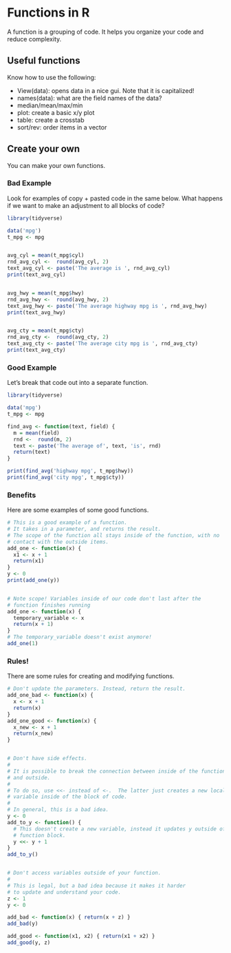 # Functions in R

A function is a grouping of code. It helps you organize your code and reduce complexity.

## Useful functions

Know how to use the following:

- View(data): opens data in a nice gui. Note that it is capitalized!
- names(data): what are the field names of the data?
- median/mean/max/min
- plot: create a basic x/y plot
- table: create a crosstab
- sort/rev: order items in a vector 


## Create your own 

You can make your own functions.

### Bad Example

Look for examples of copy + pasted code in the same below.
What happens if we want to make an adjustment to all blocks of code?

```r
library(tidyverse)

data('mpg')
t_mpg <- mpg


avg_cyl = mean(t_mpg$cyl)
rnd_avg_cyl <-  round(avg_cyl, 2)
text_avg_cyl <- paste('The average is ', rnd_avg_cyl) 
print(text_avg_cyl)


avg_hwy = mean(t_mpg$hwy)
rnd_avg_hwy <-  round(avg_hwy, 2)
text_avg_hwy <- paste('The average highway mpg is ', rnd_avg_hwy) 
print(text_avg_hwy)


avg_cty = mean(t_mpg$cty)
rnd_avg_cty <-  round(avg_cty, 2)
text_avg_cty <- paste('The average city mpg is ', rnd_avg_cty) 
print(text_avg_cty)


```


### Good Example

Let's break that code out into a separate function.

```r
library(tidyverse)

data('mpg')
t_mpg <- mpg

find_avg <- function(text, field) {
  m = mean(field)
  rnd <-  round(m, 2)
  text <- paste('The average of', text, 'is', rnd) 
  return(text)
}

print(find_avg('highway mpg', t_mpg$hwy))
print(find_avg('city mpg', t_mpg$cty))


```

### Benefits

Here are some examples of some good functions.

```r

# This is a good example of a function.
# It takes in a parameter, and returns the result.
# The scope of the function all stays inside of the function, with no
# contact with the outside items.
add_one <- function(x) {
  x1 <- x + 1
  return(x1)
}
y <- 0
print(add_one(y))


# Note scope! Variables inside of our code don't last after the
# function finishes running
add_one <- function(x) {
  temporary_variable <- x
  return(x + 1)
}
# The temporary_variable doesn't exist anymore!
add_one(1)


```

### Rules! 

There are some rules for creating and modifying functions.

```r


# Don't update the parameters. Instead, return the result.
add_one_bad <- function(x) { 
  x <- x + 1
  return(x)
}
add_one_good <- function(x) { 
  x_new <- x + 1
  return(x_new)
}


# Don't have side effects.
#
# It is possible to break the connection between inside of the function
# and outside.
#
# To do so, use <<- instead of <-.  The latter just creates a new local
# variable inside of the block of code.
#
# In general, this is a bad idea.
y <- 0
add_to_y <- function() { 
  # This doesn't create a new variable, instead it updates y outside of the 
  # function block.
  y <<- y + 1 
}
add_to_y()


# Don't access variables outside of your function.
#
# This is legal, but a bad idea because it makes it harder
# to update and understand your code.
z <- 1
y <- 0

add_bad <- function(x) { return(x + z) }
add_bad(y)

add_good <- function(x1, x2) { return(x1 + x2) }
add_good(y, z)

```

